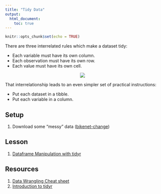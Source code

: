 ```yaml
---
title: "Tidy Data"
output: 
  html_document:
    toc: true
---
```


```r
knitr::opts_chunk$set(echo = TRUE)
```
There are three interrelated rules which make a dataset tidy:

- Each variable must have its own column.
- Each observation must have its own row.
- Each value must have its own cell.

<center><img src="http://r4ds.had.co.nz/images/tidy-1.png"></center>

That interrelationship leads to an even simpler set of practical instructions:

- Put each dataset in a tibble.
- Put each variable in a column.

## Setup
1. Download some "messy" data ([bikenet-change](https://raw.githubusercontent.com/cities/datascience2019/master/data/bikenet-change.csv))

## Lesson
1. [Dataframe Manipulation with tidyr](http://swcarpentry.github.io/r-novice-gapminder/14-tidyr/)

## Resources
1. [Data Wrangling Cheat sheet](https://www.rstudio.com/wp-content/uploads/2015/02/data-wrangling-cheatsheet.pdf)
1. [Introduction to tidyr](https://cran.r-project.org/web/packages/tidyr/vignettes/tidy-data.html)